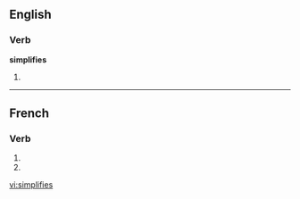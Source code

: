 ==English==

===Verb===
'''simplifies'''

# {{third-person singular of|[[simplify]]}}

{{see|simplifiés}}

----

==French==

===Verb===
{{fr-verb-form}}

# {{form of|[[second-person|Second-person]] [[singular]] [[present indicative]]|[[simplifier]]|lang=French}}
# {{form of|Second-person singular [[present subjunctive]]|simplifier|lang=French}}

[[vi:simplifies]]